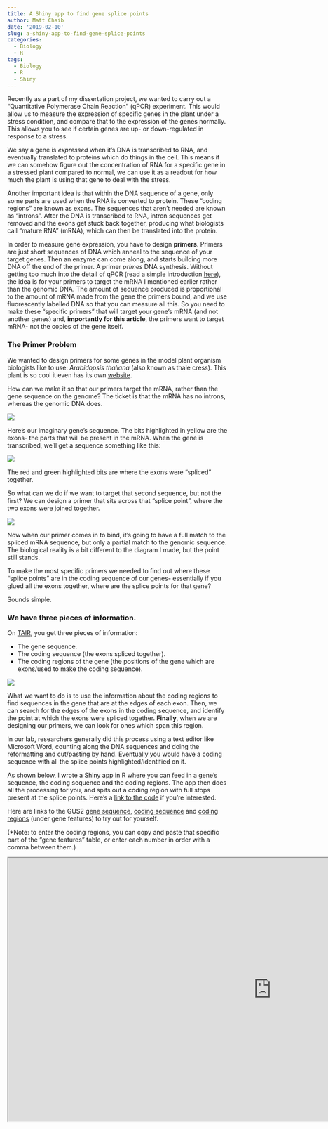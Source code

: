 ```yaml
---
title: A Shiny app to find gene splice points 
author: Matt Chaib
date: '2019-02-10'
slug: a-shiny-app-to-find-gene-splice-points
categories:
  - Biology
  - R
tags:
  - Biology
  - R
  - Shiny
---
```


Recently as a part of my dissertation project, we wanted to carry out a "Quantitative Polymerase Chain Reaction" (qPCR) experiment. This would allow us to measure the expression of specific genes in the plant under a stress condition, and compare that to the expression of the genes normally. This allows you to see if certain genes are up- or down-regulated in response to a stress. 

We say a gene is *expressed* when it's DNA is transcribed to RNA, and eventually translated to proteins which do things in the cell. This means if we can somehow figure out the concentration of RNA for a specific gene in a stressed plant compared to normal, we can use it as a readout for how much the plant is using that gene to deal with the stress.

Another important idea is that within the DNA sequence of a gene, only some parts are used when the RNA is converted to protein. These "coding regions" are known as exons. The sequences that aren't needed are known as "introns". After the DNA is transcribed to RNA, intron sequences get removed and the exons get stuck back together, producing what biologists call "mature RNA" (mRNA), which can then be translated into the protein.


In order to measure gene expression, you have to design **primers**. Primers are just short sequences of DNA which anneal to the sequence of your target genes. Then an enzyme can come along, and starts building more DNA off the end of the primer. A primer *primes* DNA synthesis. Without getting too much into the detail of qPCR (read a simple introduction [here](https://www.ncbi.nlm.nih.gov/probe/docs/techqpcr/)), the idea is for your primers to target the mRNA I mentioned earlier rather than the genomic DNA. The amount of sequence produced is proportional to the amount of mRNA made from the gene the primers bound, and we use fluorescently labelled DNA so that you can measure all this. So you need to make these "specific primers" that will target your gene's mRNA (and not another genes) and, **importantly for this article**, the primers want to target mRNA- not the copies of the gene itself.

### The Primer Problem

We wanted to design primers for some genes in the model plant organism biologists like to use: *Arabidopsis thaliana* (also known as thale cress). This plant is so cool it even has its own [website](https://www.arabidopsis.org/portals/education/aboutarabidopsis.jsp).

How can we make it so that our primers target the mRNA, rather than the gene sequence on the genome? The ticket is that the mRNA has no introns, whereas the genomic DNA does. 

![](/post/2019-02-10-a-shiny-app-to-find-gene-splice-points_files/rawseq.png)

Here's our imaginary gene's sequence. The bits highlighted in yellow are the exons- the parts that will be present in the mRNA. When the gene is transcribed, we'll get a sequence something like this:

![](/post/2019-02-10-a-shiny-app-to-find-gene-splice-points_files/spliceseq.png)

The red and green highlighted bits are where the exons were "spliced" together. 

So what can we do if we want to target that second sequence, but not the first? We can design a primer that sits across that "splice point", where the two exons were joined together. 

![](/post/2019-02-10-a-shiny-app-to-find-gene-splice-points_files/primermatch.png)

Now when our primer comes in to bind, it's going to have a full match to the spliced mRNA sequence, but only a partial match to the genomic sequence. The biological reality is a bit different to the diagram I made, but the point still stands. 

To make the most specific primers we needed to find out where these "splice points" are in the coding sequence of our genes- essentially if you glued all the exons together, where are the splice points for that gene? 

Sounds simple.

### We have three pieces of information.

On [TAIR](https://www.arabidopsis.org/), you get three pieces of information:

- The gene sequence.
- The coding sequence (the exons spliced together).
- The coding regions of the gene (the positions of the gene which are exons/used to make the coding sequence).

![](/post/2019-02-10-a-shiny-app-to-find-gene-splice-points_files/tair_info.png)

What we want to do is to use the information about the coding regions to find sequences in the gene that are at the edges of each exon. Then, we can search for the edges of the exons in the coding sequence, and identify the point at which the exons were spliced together. **Finally**, when we are designing our primers, we can look for ones which span this region. 

In our lab, researchers generally did this process using a text editor like Microsoft Word, counting along the DNA sequences and doing the reformatting and cut/pasting by hand. Eventually you would have a coding sequence with all the splice points highlighted/identified on it. 

As shown below, I wrote a Shiny app in R where you can feed in a gene's sequence, the coding sequence and the coding regions. The app then does all the processing for you, and spits out a coding region with full stops present at the splice points. Here's a [link to the code](https://github.com/mogs-git/gene_splice_app) if you're interested. 

Here are links to the GUS2 <a href="https://www.arabidopsis.org/servlets/TairObject?type=sequence&id=2002973848" target="_blank">gene sequence</a>, <a href="https://www.arabidopsis.org/servlets/TairObject?type=sequence&id=1000912356" target="_blank">coding sequence</a> and <a href="https://www.arabidopsis.org/servlets/TairObject?name=AT5G07830.1&type=gene" target="_blank">coding regions</a> (under gene features) to try out for yourself.

(*Note: to enter the coding regions, you can copy and paste that specific part of the "gene features" table, or enter each number in order with a comma between them.)


<iframe height="600" width="1200" src="https://mattc-apps.shinyapps.io/genesplice_app/"> </iframe>